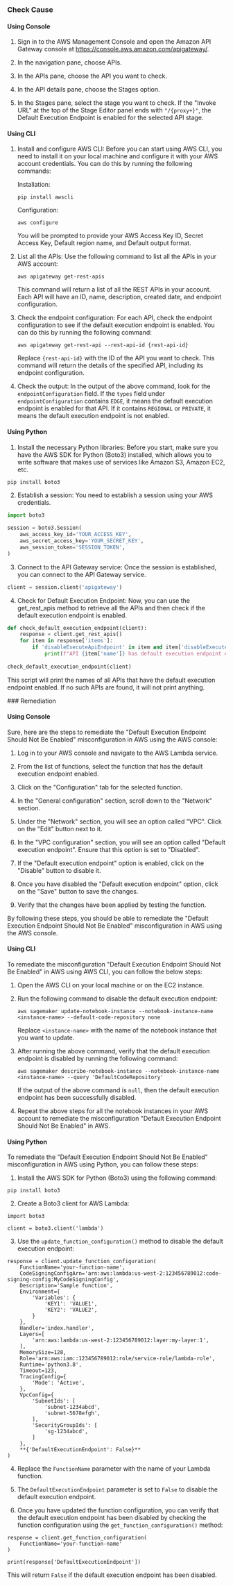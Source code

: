 

<Tabs><Tab title='Cause'>
### Check Cause

#### Using Console

1. Sign in to the AWS Management Console and open the Amazon API Gateway console at https://console.aws.amazon.com/apigateway/.

2. In the navigation pane, choose APIs.

3. In the APIs pane, choose the API you want to check.

4. In the API details pane, choose the Stages option.

5. In the Stages pane, select the stage you want to check. If the "Invoke URL" at the top of the Stage Editor panel ends with `"/{proxy+}"`, the Default Execution Endpoint is enabled for the selected API stage.

#### Using CLI

1. Install and configure AWS CLI: Before you can start using AWS CLI, you need to install it on your local machine and configure it with your AWS account credentials. You can do this by running the following commands:

   Installation:
   ```
   pip install awscli
   ```
   Configuration:
   ```
   aws configure
   ```
   You will be prompted to provide your AWS Access Key ID, Secret Access Key, Default region name, and Default output format.

2. List all the APIs: Use the following command to list all the APIs in your AWS account:

   ```
   aws apigateway get-rest-apis
   ```
   This command will return a list of all the REST APIs in your account. Each API will have an ID, name, description, created date, and endpoint configuration.

3. Check the endpoint configuration: For each API, check the endpoint configuration to see if the default execution endpoint is enabled. You can do this by running the following command:

   ```
   aws apigateway get-rest-api --rest-api-id {rest-api-id}
   ```
   Replace `{rest-api-id}` with the ID of the API you want to check. This command will return the details of the specified API, including its endpoint configuration.

4. Check the output: In the output of the above command, look for the `endpointConfiguration` field. If the `types` field under `endpointConfiguration` contains `EDGE`, it means the default execution endpoint is enabled for that API. If it contains `REGIONAL` or `PRIVATE`, it means the default execution endpoint is not enabled.

#### Using Python

1. Install the necessary Python libraries: Before you start, make sure you have the AWS SDK for Python (Boto3) installed, which allows you to write software that makes use of services like Amazon S3, Amazon EC2, etc.

```python
pip install boto3
```

2. Establish a session: You need to establish a session using your AWS credentials.

```python
import boto3

session = boto3.Session(
    aws_access_key_id='YOUR_ACCESS_KEY',
    aws_secret_access_key='YOUR_SECRET_KEY',
    aws_session_token='SESSION_TOKEN',
)
```

3. Connect to the API Gateway service: Once the session is established, you can connect to the API Gateway service.

```python
client = session.client('apigateway')
```

4. Check for Default Execution Endpoint: Now, you can use the get_rest_apis method to retrieve all the APIs and then check if the default execution endpoint is enabled.

```python
def check_default_execution_endpoint(client):
    response = client.get_rest_apis()
    for item in response['items']:
        if 'disableExecuteApiEndpoint' in item and item['disableExecuteApiEndpoint'] == False:
            print(f"API {item['name']} has default execution endpoint enabled")
            
check_default_execution_endpoint(client)
```

This script will print the names of all APIs that have the default execution endpoint enabled. If no such APIs are found, it will not print anything.

</Tab>

<Tab title='Remediation'>
### Remediation

#### Using Console

Sure, here are the steps to remediate the "Default Execution Endpoint Should Not Be Enabled" misconfiguration in AWS using the AWS console:

1. Log in to your AWS console and navigate to the AWS Lambda service.

2. From the list of functions, select the function that has the default execution endpoint enabled.

3. Click on the "Configuration" tab for the selected function.

4. In the "General configuration" section, scroll down to the "Network" section.

5. Under the "Network" section, you will see an option called "VPC". Click on the "Edit" button next to it.

6. In the "VPC configuration" section, you will see an option called "Default execution endpoint". Ensure that this option is set to "Disabled".

7. If the "Default execution endpoint" option is enabled, click on the "Disable" button to disable it.

8. Once you have disabled the "Default execution endpoint" option, click on the "Save" button to save the changes.

9. Verify that the changes have been applied by testing the function.

By following these steps, you should be able to remediate the "Default Execution Endpoint Should Not Be Enabled" misconfiguration in AWS using the AWS console.

#### Using CLI

To remediate the misconfiguration "Default Execution Endpoint Should Not Be Enabled" in AWS using AWS CLI, you can follow the below steps:

1. Open the AWS CLI on your local machine or on the EC2 instance.

2. Run the following command to disable the default execution endpoint:

   ```
   aws sagemaker update-notebook-instance --notebook-instance-name <instance-name> --default-code-repository none
   ```

   Replace `<instance-name>` with the name of the notebook instance that you want to update.

3. After running the above command, verify that the default execution endpoint is disabled by running the following command:

   ```
   aws sagemaker describe-notebook-instance --notebook-instance-name <instance-name> --query 'DefaultCodeRepository'
   ```

   If the output of the above command is `null`, then the default execution endpoint has been successfully disabled.

4. Repeat the above steps for all the notebook instances in your AWS account to remediate the misconfiguration "Default Execution Endpoint Should Not Be Enabled" in AWS.

#### Using Python

To remediate the "Default Execution Endpoint Should Not Be Enabled" misconfiguration in AWS using Python, you can follow these steps:

1. Install the AWS SDK for Python (Boto3) using the following command:

```
pip install boto3
```

2. Create a Boto3 client for AWS Lambda:

```
import boto3

client = boto3.client('lambda')
```

3. Use the `update_function_configuration()` method to disable the default execution endpoint:

```
response = client.update_function_configuration(
    FunctionName='your-function-name',
    CodeSigningConfigArn='arn:aws:lambda:us-west-2:123456789012:code-signing-config:MyCodeSigningConfig',
    Description='Sample function',
    Environment={
        'Variables': {
            'KEY1': 'VALUE1',
            'KEY2': 'VALUE2',
        }
    },
    Handler='index.handler',
    Layers=[
        'arn:aws:lambda:us-west-2:123456789012:layer:my-layer:1',
    ],
    MemorySize=128,
    Role='arn:aws:iam::123456789012:role/service-role/lambda-role',
    Runtime='python3.8',
    Timeout=123,
    TracingConfig={
        'Mode': 'Active',
    },
    VpcConfig={
        'SubnetIds': [
            'subnet-1234abcd',
            'subnet-5678efgh',
        ],
        'SecurityGroupIds': [
            'sg-1234abcd',
        ]
    },
    **{'DefaultExecutionEndpoint': False}**
)
```

4. Replace the `FunctionName` parameter with the name of your Lambda function.

5. The `DefaultExecutionEndpoint` parameter is set to `False` to disable the default execution endpoint.

6. Once you have updated the function configuration, you can verify that the default execution endpoint has been disabled by checking the function configuration using the `get_function_configuration()` method:

```
response = client.get_function_configuration(
    FunctionName='your-function-name'
)

print(response['DefaultExecutionEndpoint'])
```

This will return `False` if the default execution endpoint has been disabled.


</Tab>
</Tabs>